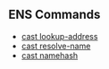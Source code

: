 ## ENS Commands

- [cast lookup-address](/cast/reference/cast-lookup-address.mdx)
- [cast resolve-name](/cast/reference/cast-resolve-name.mdx)
- [cast namehash](/cast/reference/cast-namehash.mdx)
